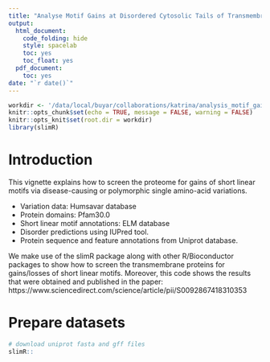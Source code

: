 ```yaml
---
title: "Analyse Motif Gains at Disordered Cytosolic Tails of Transmembrane Proteins"
output:
  html_document:
    code_folding: hide
    style: spacelab
    toc: yes
    toc_float: yes
  pdf_document:
    toc: yes
date: "`r date()`"
---
```


```r
workdir <- '/data/local/buyar/collaborations/katrina/analysis_motif_gains_TM_proteins'
knitr::opts_chunk$set(echo = TRUE, message = FALSE, warning = FALSE)
knitr::opts_knit$set(root.dir = workdir)
library(slimR)
```


# Introduction

This vignette explains how to screen the proteome for gains of short linear motifs via disease-causing or polymorphic single amino-acid variations. 

- Variation data: Humsavar database
- Protein domains: Pfam30.0
- Short linear motif annotations: ELM database
- Disorder predictions using IUPred tool. 
- Protein sequence and feature annotations from Uniprot database. 

We make use of the slimR package along with other R/Bioconductor packages to show how to screen the 
transmembrane proteins for gains/losses of short linear motifs. Moreover, this code shows the results that were obtained and published in the paper: https://www.sciencedirect.com/science/article/pii/S0092867418310353

# Prepare datasets
```r
# download uniprot fasta and gff files
slimR::
```




